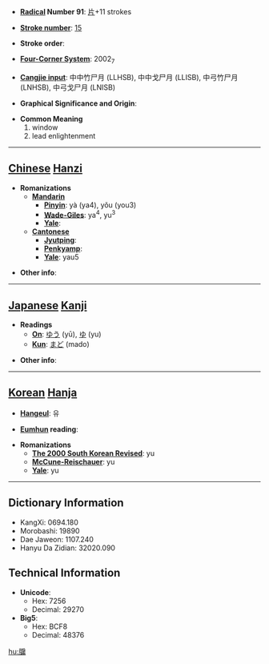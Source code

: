* '''[[Wiktionary:Chinese radical index| Radical]] Number 91''': [[Wiktionary:Chinese radical index 片|片]]+11 strokes

* '''[[Wiktionary:Chinese total strokes index|Stroke number]]''': [[Wiktionary:Chinese total strokes index 15|15]]

* '''Stroke order''': 

* '''[[Wiktionary:Chinese four corner index|Four-Corner System]]''': 2002<sub>7</sub>

* '''[[Wiktionary:Chinese Cangjie index|Cangjie input]]''': 中中竹尸月 (LLHSB), 中中戈尸月 (LLISB), 中弓竹尸月 (LNHSB), 中弓戈尸月 (LNISB)

* '''Graphical Significance and Origin''': 

* '''Common Meaning'''
*#window
*# lead enlightenment


----

== [[Chinese]] [[Hanzi]] ==

* '''Romanizations'''
** '''[[Mandarin]]'''
*** '''[[Pinyin]]''': yà (ya4), yǒu (you3)
*** '''[[Wade-Giles]]''': ya<sup>4</sup>, yu<sup>3</sup>
*** '''[[Yale]]''': 
** '''[[Cantonese]]'''
*** '''[[Jyutping]]''':
*** '''[[Penkyamp]]''': 
*** '''[[Yale]]''': yau5

* '''Other info''': 

----

== [[Japanese]] [[Kanji]] ==

* '''Readings'''
** '''[[On]]''': [[ゆう]] (yū), [[ゆ]] (yu)
** '''[[Kun]]''': [[まど]] (mado)

* '''Other info''':  

----

== [[Korean]] [[Hanja]] ==

* '''[[Hangeul]]''': 유

* '''[[Eumhun]] reading''': 

* '''Romanizations'''
** '''[[The 2000 South Korean Revised Romanization|The 2000 South Korean Revised]]''': yu
** '''[[McCune-Reischauer]]''': yu
** '''[[Yale]]''': yu

----

== Dictionary Information ==

* KangXi: 0694.180
* Morobashi: 19890
* Dae Jaweon: 1107.240
* Hanyu Da Zidian: 32020.090

== Technical Information ==

* '''Unicode''':
** Hex: 7256
** Decimal: 29270
* '''Big5''':
** Hex: BCF8
** Decimal: 48376

[[hu:牖]]